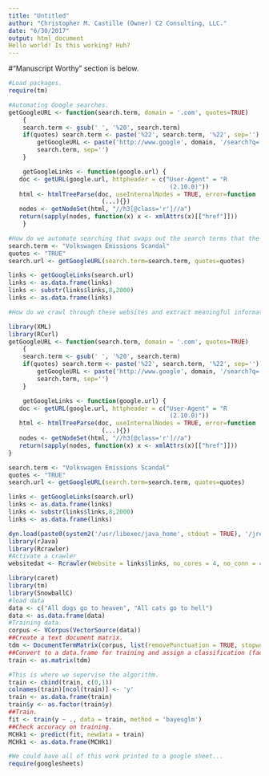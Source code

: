 ```yaml
---
title: "Untitled"
author: "Christopher M. Castille (Owner) C2 Consulting, LLC."
date: "6/30/2017"
output: html_document
Hello world! Is this working? Huh? 
---
```

#"Manuscript Worthy" section is below.

```r
#Load packages.
require(tm)

#Automating Google searches.
getGoogleURL <- function(search.term, domain = '.com', quotes=TRUE) 
    {
    search.term <- gsub(' ', '%20', search.term)
    if(quotes) search.term <- paste('%22', search.term, '%22', sep='') 
        getGoogleURL <- paste('http://www.google', domain, '/search?q=',
        search.term, sep='')
    }

    getGoogleLinks <- function(google.url) {
   doc <- getURL(google.url, httpheader = c("User-Agent" = "R
                                             (2.10.0)"))
   html <- htmlTreeParse(doc, useInternalNodes = TRUE, error=function
                          (...){})
   nodes <- getNodeSet(html, "//h3[@class='r']//a")
   return(sapply(nodes, function(x) x <- xmlAttrs(x)[["href"]]))
    }

#How do we automate searching that swaps out the search terms that the RAs used?
search.term <- "Volkswagen Emissions Scandal"
quotes <- "TRUE"
search.url <- getGoogleURL(search.term=search.term, quotes=quotes)

links <- getGoogleLinks(search.url)
links <- as.data.frame(links)
links <- substr(links$links,8,2000)
links <- as.data.frame(links)

#How do we crawl through these websites and extract meaningful information?
```

```r
library(XML)
library(RCurl)
getGoogleURL <- function(search.term, domain = '.com', quotes=TRUE) 
    {
    search.term <- gsub(' ', '%20', search.term)
    if(quotes) search.term <- paste('%22', search.term, '%22', sep='') 
        getGoogleURL <- paste('http://www.google', domain, '/search?q=',
        search.term, sep='')
    }

    getGoogleLinks <- function(google.url) {
   doc <- getURL(google.url, httpheader = c("User-Agent" = "R
                                             (2.10.0)"))
   html <- htmlTreeParse(doc, useInternalNodes = TRUE, error=function
                          (...){})
   nodes <- getNodeSet(html, "//h3[@class='r']//a")
   return(sapply(nodes, function(x) x <- xmlAttrs(x)[["href"]]))
}

search.term <- "Volkswagen Emissions Scandal"
quotes <- "TRUE"
search.url <- getGoogleURL(search.term=search.term, quotes=quotes)

links <- getGoogleLinks(search.url)
links <- as.data.frame(links)
links <- substr(links$links,8,2000)
links <- as.data.frame(links)

dyn.load(paste0(system2('/usr/libexec/java_home', stdout = TRUE), '/jre/lib/server/libjvm.dylib'))
library(rJava)
library(Rcrawler)
#Activate a crawler
websitedat <- Rcrawler(Website = links$links, no_cores = 4, no_conn = 4)

library(caret)
library(tm)
library(SnowballC)
#load data
data <- c("All dogs go to heaven", "All cats go to hell")
data <- as.data.frame(data)
#Training data.
corpus <- VCorpus(VectorSource(data))
##Create a text document matrix.
tdm <- DocumentTermMatrix(corpus, list(removePunctuation = TRUE, stopwords = TRUE, stemming = TRUE, removeNumbers = TRUE))
##Convert to a data.frame for training and assign a classification (factor) to each document.
train <- as.matrix(tdm)

#This is where we supervise the algorithm. 
train <- cbind(train, c(0,1))
colnames(train)[ncol(train)] <- 'y'
train <- as.data.frame(train)
train$y <- as.factor(train$y)
##Train.
fit <- train(y ~ ., data = train, method = 'bayesglm')
##Check accuracy on training.
MCHk1 <- predict(fit, newdata = train)
MCHk1 <- as.data.frame(MCHk1)

#We could have all of this work printed to a google sheet...
require(googlesheets)

```
